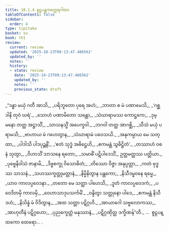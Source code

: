 ```yaml
---
title: 10.1.4 စူဠပန္ထကတ္ထေရဂါထာ
tableOfContents: false
sidebar:
  order: 4
type: tipitaka
basket: su
book: th1
review:
  current: review
  updated: '2025-10-23T09:13:47.486562'
  updated_by: ''
  notes: ''
  history:
  - state: review
    date: '2025-10-23T09:13:47.486562'
    updated_by: ''
    notes: ''
    previous_state: draft
---
```



<ReviewStatus review={frontmatter.review} showDetails={true} />

<HypothesisAnnotation frontmatter={frontmatter} />

<DynamicBreadcrumb />

<Division number="557" book="th1" e="ch" v="19" p="303">

<Paragraph number="863" type="verses" book="th1">
_“ဒန္ဓာ မယှံ ဂတီ အာသိ,_  
_ပရိဘူတော ပုရေ အဟံ;_  
_ဘာတာ စ မံ ပဏာမေသိ,_  
_‘ဂစ္ဆ ဒါနိ တုဝံ ဃရံ’._  

</Paragraph>

</Division>
<Division number="558" book="th1" e="ch" v="19" p="303">

<Paragraph number="864" type="verses" book="th1">
_သောဟံ ပဏာမိတော သန္တော,_  
_သံဃာရာမဿ ကောဋ္ဌကေ;_  
_ဒုမ္မနော တတ္ထ အဋ္ဌာသိံ,_  
_သာသနသ္မိံ အပေက္ခဝါ._  

</Paragraph>

</Division>
<Division number="559" book="th1" e="ch" v="19" p="303">

<Paragraph number="865" type="verses" book="th1">
_ဘဂဝါ တတ္ထ အာဂစ္ဆိ,_  
_သီသံ မယှံ ပရာမသိ;_  
_ဗာဟာယ မံ ဂဟေတွာန,_  
_သံဃာရာမံ ပဝေသယိ._  

</Paragraph>

</Division>
<Division number="560" book="th1" e="ch" v="19" p="303">

<Paragraph number="866" type="verses" book="th1">
_အနုကမ္ပာယ မေ သတ္ထာ,_  
_ပါဒါသိ ပါဒပုဉ္ဆနိံ;_  
_‘ဧတံ သုဒ္ဓံ အဓိဋ္ဌေဟိ,_  
_ဧကမန္တံ သွဓိဋ္ဌိတံ’._  

</Paragraph>

</Division>
<Division number="561" book="th1" e="ch" v="19" p="303">

<Paragraph number="867" type="verses" book="th1">
_တဿာဟံ ဝစနံ သုတွာ,_  
_ဝိဟာသိံ သာသနေ ရတော;_  
_သမာဓိံ ပဋိပါဒေသိံ,_  
ဥတ္တမတ္ထဿ ပတ္တိယာ._  

</Paragraph>

</Division>
<Division number="562" book="th1" e="ch" v="19" p="303">

<Paragraph number="868" type="verses" book="th1">
_ပုဗ္ဗေနိဝါသံ ဇာနာမိ,_  
_ဒိဗ္ဗစက္ခု ဝိသောဓိတံ;_  
_တိဿော ဝိဇ္ဇာ အနုပ္ပတ္တာ,_  
_ကတံ ဗုဒ္ဓဿ သာသနံ._  

</Paragraph>

</Division>
<Division number="563" book="th1" e="ch" v="19" p="304">

<Paragraph number="869" type="verses" book="th1">
_သဟဿက္ခတ္တုမတ္တာနံ,_  
_နိမ္မိနိတွာန ပန္ထကော;_  
_နိသီဒမ္ဗဝနေ ရမ္မေ,_  
_ယာဝ ကာလပ္ပဝေဒနာ._  

</Paragraph>

</Division>
<Division number="564" book="th1" e="ch" v="19" p="304">

<Paragraph number="870" type="verses" book="th1">
_တတော မေ သတ္ထာ ပါဟေသိ,_  
_ဒူတံ ကာလပ္ပဝေဒကံ;_  
_ပဝေဒိတမှိ ကာလမှိ,_  
_ဝေဟာသာဒုပသင်္ကမိံ._  

</Paragraph>

</Division>
<Division number="565" book="th1" e="ch" v="19" p="304">

<Paragraph number="871" type="verses" book="th1">
_ဝန္ဒိတွာ သတ္ထုနော ပါဒေ,_  
_ဧကမန္တံ နိသီဒဟံ;_  
_နိသိန္နံ မံ ဝိဒိတွာန,_  
_အထ သတ္ထာ ပဋိဂ္ဂဟိ._  

</Paragraph>

</Division>
<Division number="566" book="th1" e="ch" v="19" p="304">

<Paragraph number="872" type="verses" book="th1">
_အာယာဂေါ သဗ္ဗလောကဿ,_  
_အာဟုတီနံ ပဋိဂ္ဂဟော;_  
_ပုညက္ခေတ္တံ မနုဿာနံ,_  
_ပဋိဂ္ဂဏှိတ္ထ ဒက္ခိဏန်”တိ._  


</Paragraph>
</Division>

<Paragraph number="873" type="center" book="th1">
…  စူဠပန္ထကော ထေရော… .
</Paragraph>